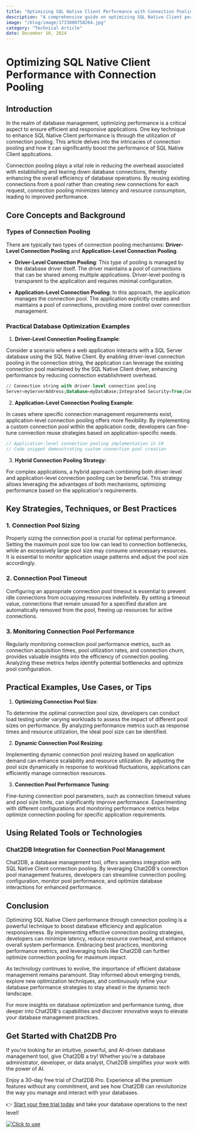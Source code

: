 ```yaml
---
title: "Optimizing SQL Native Client Performance with Connection Pooling"
description: "A comprehensive guide on optimizing SQL Native Client performance using connection pooling, covering key strategies, techniques, and practical examples."
image: "/blog/image/1733800758264.jpg"
category: "Technical Article"
date: December 10, 2024
---
```


# Optimizing SQL Native Client Performance with Connection Pooling


<Authors date="December 10, 2024">
  <Author name="Ethan Clarke" link="https://chat2db.ai" />
</Authors>

## Introduction

In the realm of database management, optimizing performance is a critical aspect to ensure efficient and responsive applications. One key technique to enhance SQL Native Client performance is through the utilization of connection pooling. This article delves into the intricacies of connection pooling and how it can significantly boost the performance of SQL Native Client applications.

Connection pooling plays a vital role in reducing the overhead associated with establishing and tearing down database connections, thereby enhancing the overall efficiency of database operations. By reusing existing connections from a pool rather than creating new connections for each request, connection pooling minimizes latency and resource consumption, leading to improved performance.

## Core Concepts and Background

### Types of Connection Pooling

There are typically two types of connection pooling mechanisms: **Driver-Level Connection Pooling** and **Application-Level Connection Pooling**.

- **Driver-Level Connection Pooling**: This type of pooling is managed by the database driver itself. The driver maintains a pool of connections that can be shared among multiple applications. Driver-level pooling is transparent to the application and requires minimal configuration.

- **Application-Level Connection Pooling**: In this approach, the application manages the connection pool. The application explicitly creates and maintains a pool of connections, providing more control over connection management.

### Practical Database Optimization Examples

1. **Driver-Level Connection Pooling Example**:

Consider a scenario where a web application interacts with a SQL Server database using the SQL Native Client. By enabling driver-level connection pooling in the connection string, the application can leverage the existing connection pool maintained by the SQL Native Client driver, enhancing performance by reducing connection establishment overhead.

```sql
// Connection string with driver-level connection pooling
Server=myServerAddress;Database=myDataBase;Integrated Security=True;Connection Timeout=30;Pooling=True;Max Pool Size=100;
```

2. **Application-Level Connection Pooling Example**:

In cases where specific connection management requirements exist, application-level connection pooling offers more flexibility. By implementing a custom connection pool within the application code, developers can fine-tune connection reuse strategies based on application-specific needs.

```csharp
// Application-level connection pooling implementation in C#
// Code snippet demonstrating custom connection pool creation
```

3. **Hybrid Connection Pooling Strategy**:

For complex applications, a hybrid approach combining both driver-level and application-level connection pooling can be beneficial. This strategy allows leveraging the advantages of both mechanisms, optimizing performance based on the application's requirements.

## Key Strategies, Techniques, or Best Practices

### 1. Connection Pool Sizing

Properly sizing the connection pool is crucial for optimal performance. Setting the maximum pool size too low can lead to connection bottlenecks, while an excessively large pool size may consume unnecessary resources. It is essential to monitor application usage patterns and adjust the pool size accordingly.

### 2. Connection Pool Timeout

Configuring an appropriate connection pool timeout is essential to prevent idle connections from occupying resources indefinitely. By setting a timeout value, connections that remain unused for a specified duration are automatically removed from the pool, freeing up resources for active connections.

### 3. Monitoring Connection Pool Performance

Regularly monitoring connection pool performance metrics, such as connection acquisition times, pool utilization rates, and connection churn, provides valuable insights into the efficiency of connection pooling. Analyzing these metrics helps identify potential bottlenecks and optimize pool configuration.

## Practical Examples, Use Cases, or Tips

1. **Optimizing Connection Pool Size**:

To determine the optimal connection pool size, developers can conduct load testing under varying workloads to assess the impact of different pool sizes on performance. By analyzing performance metrics such as response times and resource utilization, the ideal pool size can be identified.

2. **Dynamic Connection Pool Resizing**:

Implementing dynamic connection pool resizing based on application demand can enhance scalability and resource utilization. By adjusting the pool size dynamically in response to workload fluctuations, applications can efficiently manage connection resources.

3. **Connection Pool Performance Tuning**:

Fine-tuning connection pool parameters, such as connection timeout values and pool size limits, can significantly improve performance. Experimenting with different configurations and monitoring performance metrics helps optimize connection pooling for specific application requirements.

## Using Related Tools or Technologies

### Chat2DB Integration for Connection Pool Management

Chat2DB, a database management tool, offers seamless integration with SQL Native Client connection pooling. By leveraging Chat2DB's connection pool management features, developers can streamline connection pooling configuration, monitor pool performance, and optimize database interactions for enhanced performance.

## Conclusion

Optimizing SQL Native Client performance through connection pooling is a powerful technique to boost database efficiency and application responsiveness. By implementing effective connection pooling strategies, developers can minimize latency, reduce resource overhead, and enhance overall system performance. Embracing best practices, monitoring performance metrics, and leveraging tools like Chat2DB can further optimize connection pooling for maximum impact.

As technology continues to evolve, the importance of efficient database management remains paramount. Stay informed about emerging trends, explore new optimization techniques, and continuously refine your database performance strategies to stay ahead in the dynamic tech landscape.

For more insights on database optimization and performance tuning, dive deeper into Chat2DB's capabilities and discover innovative ways to elevate your database management practices.


## Get Started with Chat2DB Pro

If you're looking for an intuitive, powerful, and AI-driven database management tool, give Chat2DB a try! Whether you're a database administrator, developer, or data analyst, Chat2DB simplifies your work with the power of AI.

Enjoy a 30-day free trial of Chat2DB Pro. Experience all the premium features without any commitment, and see how Chat2DB can revolutionize the way you manage and interact with your databases.

👉 [Start your free trial today](https://chat2db.ai/pricing) and take your database operations to the next level!


[![Click to use](/image/blog/bg/chat2db.jpg)](https://chat2db.ai/)
